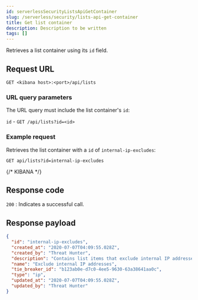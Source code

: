 ```yaml
---
id: serverlessSecurityListsApiGetContainer
slug: /serverless/security/lists-api-get-container
title: Get list container
description: Description to be written
tags: []
---
```


<div id="lists-api-get-container"></div>

Retrieves a list container using its `id` field.

## Request URL

`GET <kibana host>:<port>/api/lists`

### URL query parameters

The URL query must include the list container's `id`:

`id` - `GET /api/lists?id=<id>`

### Example request

Retrieves the list container with a `id` of `internal-ip-excludes`:

```console
GET api/lists?id=internal-ip-excludes
```
{/* KIBANA */}

## Response code

`200` 
    : Indicates a successful call.

## Response payload

```json
{
  "id": "internal-ip-excludes",
  "created_at": "2020-07-07T04:09:55.028Z",
  "created_by": "Threat Hunter",
  "description": "Contains list items that exclude internal IP addresses from detection rules.",
  "name": "Exclude internal IP addresses",
  "tie_breaker_id": "b123ab0e-d7c0-4ee5-9630-63a38641aa0c",
  "type": "ip",
  "updated_at": "2020-07-07T04:09:55.028Z",
  "updated_by": "Threat Hunter"
}
```
